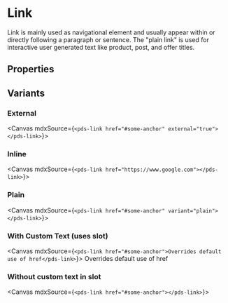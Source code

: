 

<Meta of={stories} />

# Link

<p>
  Link is mainly used as navigational element and usually appear within or directly following a paragraph or sentence. The "plain link" is used for interactive user generated text
  like product, post, and offer titles.
</p>

## Properties

<ArgTypes of={stories} />

## Variants

### External

<Canvas mdxSource={`
<pds-link href="#some-anchor" external="true"></pds-link>
`}>
  <pds-link href="#some-anchor" external="true"></pds-link>
</Canvas>

### Inline

<Canvas mdxSource={`
<pds-link href="https://www.google.com"></pds-link>
`}>
  <pds-link href="https://www.google.com"></pds-link>
</Canvas>

### Plain

<Canvas mdxSource={`
<pds-link href="#some-anchor" variant="plain"></pds-link>
`}>
  <pds-link href="#some-anchor" variant="plain"></pds-link>
</Canvas>

### With Custom Text (uses slot)

<Canvas mdxSource={`
<pds-link href="#some-anchor">Overrides default use of href</pds-link>
`}>
  <pds-link href="#some-anchor">Overrides default use of href</pds-link>
</Canvas>

### Without custom text in slot

<Canvas mdxSource={`
<pds-link href="#some-anchor"></pds-link>
`}>
  <pds-link href="#some-anchor"></pds-link>
</Canvas>
